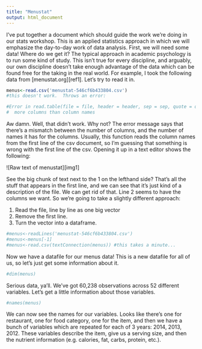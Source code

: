 ```yaml
---
title: "Menustat"
output: html_document
---
```


I've put together a document which should guide the work we're doing in our stats workshop.  This is an applied statistics approach in which we will emphasize the day-to-day work of data analysis.  First, we will need some data!  Where do we get it?  The typical approach in academic psychology is to run some kind of study.  This isn't true for every discipline, and arguably, our own discipline doesn't take enough advantage of the data which can be found free for the taking in the real world.  For example, I took the following data from [menustat.org][ref1].  Let's try to read it in.

```r
menus<-read.csv('menustat-546cf6b433804.csv')
#this doesn't work.  Throws an error:

#Error in read.table(file = file, header = header, sep = sep, quote = quote,  : 
#  more columns than column names
```

Aw damn.  Well, that didn't work.  Why not?  The error message says that there's a mismatch between the number of columns, and the number of names it has for the columns.  Usually, this function reads the column names from the first line of the csv document, so I'm guessing that something is wrong with the first line of the csv.  Opening it up in a text editor shows the following:

![Raw text of menustat][img1]

See the big chunk of text next to the 1 on the lefthand side?  That's all the stuff that appears in the first line, and we can see that it's just kind of a description of the file.  We can get rid of that.  Line 2 seems to have the columns we want.  So we're going to take a slightly different approach:

1.  Read the file, line by line as one big vector
2.  Remove the first line.
3.  Turn the vector into a dataframe.


```r
#menus<-readLines('menustat-546cf6b433804.csv')
#menus<-menus[-1]
#menus<-read.csv(textConnection(menus)) #this takes a minute...
```

Now we have a datafile for our menus data!  This is a new datafile for all of us, so let's just get some information about it.

```r
#dim(menus)
```

Serious data, ya'll.  We've got 60,238 observations across 52 different variables.  Let's get a little information about those variables.

```r
#names(menus)
```

We can now see the names for our variables.  Looks like there's one for restaurant, one for food category, one for the item, and then we have a bunch of variables which are repeated for each of 3 years: 2014, 2013, 2012.  These variables describe the item, give us a serving size, and then the nutrient information (e.g. calories, fat, carbs, protein, etc.).